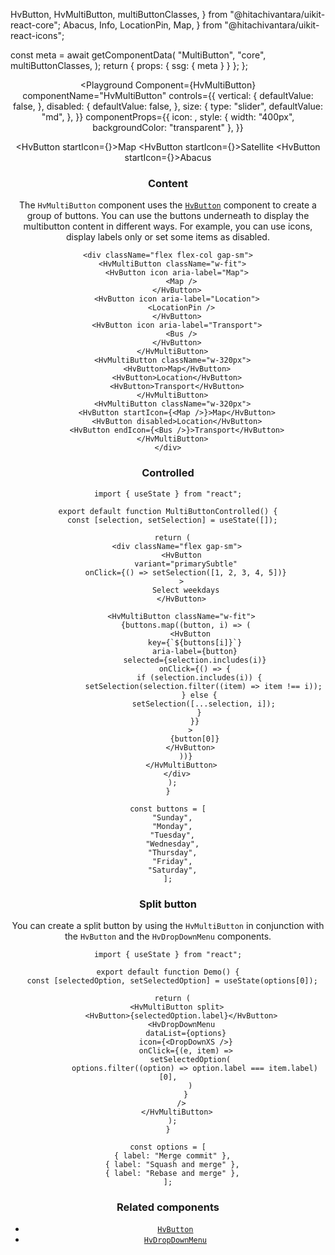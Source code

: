   HvButton,
  HvMultiButton,
  multiButtonClasses,
} from "@hitachivantara/uikit-react-core";
  Abacus,
  Info,
  LocationPin,
  Map,
} from "@hitachivantara/uikit-react-icons";



  const meta = await getComponentData(
    "MultiButton",
    "core",
    multiButtonClasses,
  );
  return { props: { ssg: { meta } } };
};

<Header />

<Playground
  Component={HvMultiButton}
  componentName="HvMultiButton"
  controls={{
    vertical: {
      defaultValue: false,
    },
    disabled: {
      defaultValue: false,
    },
    size: {
      type: "slider",
      defaultValue: "md",
    },
  }}
  componentProps={{
    icon: <Info />,
    style: { width: "400px", backgroundColor: "transparent" },
  }}
>
  <HvButton startIcon={<Map />}>Map</HvButton>
  <HvButton startIcon={<LocationPin />}>Satellite</HvButton>
  <HvButton startIcon={<Abacus />}>Abacus</HvButton>
</Playground>

### Content

The `HvMultiButton` component uses the [`HvButton`](/components/button) component to create a group of buttons.
You can use the buttons underneath to display the multibutton content in different ways.
For example, you can use icons, display labels only or set some items as disabled.

```tsx live
<div className="flex flex-col gap-sm">
  <HvMultiButton className="w-fit">
    <HvButton icon aria-label="Map">
      <Map />
    </HvButton>
    <HvButton icon aria-label="Location">
      <LocationPin />
    </HvButton>
    <HvButton icon aria-label="Transport">
      <Bus />
    </HvButton>
  </HvMultiButton>
  <HvMultiButton className="w-320px">
    <HvButton>Map</HvButton>
    <HvButton>Location</HvButton>
    <HvButton>Transport</HvButton>
  </HvMultiButton>
  <HvMultiButton className="w-320px">
    <HvButton startIcon={<Map />}>Map</HvButton>
    <HvButton disabled>Location</HvButton>
    <HvButton endIcon={<Bus />}>Transport</HvButton>
  </HvMultiButton>
</div>
```

### Controlled

```tsx live
import { useState } from "react";

export default function MultiButtonControlled() {
  const [selection, setSelection] = useState([]);

  return (
    <div className="flex gap-sm">
      <HvButton
        variant="primarySubtle"
        onClick={() => setSelection([1, 2, 3, 4, 5])}
      >
        Select weekdays
      </HvButton>

      <HvMultiButton className="w-fit">
        {buttons.map((button, i) => (
          <HvButton
            key={`${buttons[i]}`}
            aria-label={button}
            selected={selection.includes(i)}
            onClick={() => {
              if (selection.includes(i)) {
                setSelection(selection.filter((item) => item !== i));
              } else {
                setSelection([...selection, i]);
              }
            }}
          >
            {button[0]}
          </HvButton>
        ))}
      </HvMultiButton>
    </div>
  );
}

const buttons = [
  "Sunday",
  "Monday",
  "Tuesday",
  "Wednesday",
  "Thursday",
  "Friday",
  "Saturday",
];
```

### Split button

You can create a split button by using the `HvMultiButton` in conjunction with the `HvButton` and the `HvDropDownMenu` components.

```tsx live
import { useState } from "react";

export default function Demo() {
  const [selectedOption, setSelectedOption] = useState(options[0]);

  return (
    <HvMultiButton split>
      <HvButton>{selectedOption.label}</HvButton>
      <HvDropDownMenu
        dataList={options}
        icon={<DropDownXS />}
        onClick={(e, item) =>
          setSelectedOption(
            options.filter((option) => option.label === item.label)[0],
          )
        }
      />
    </HvMultiButton>
  );
}

const options = [
  { label: "Merge commit" },
  { label: "Squash and merge" },
  { label: "Rebase and merge" },
];
```

### Related components

- [`HvButton`](/components/button)
- [`HvDropDownMenu`](/components/drop-down-menu)
